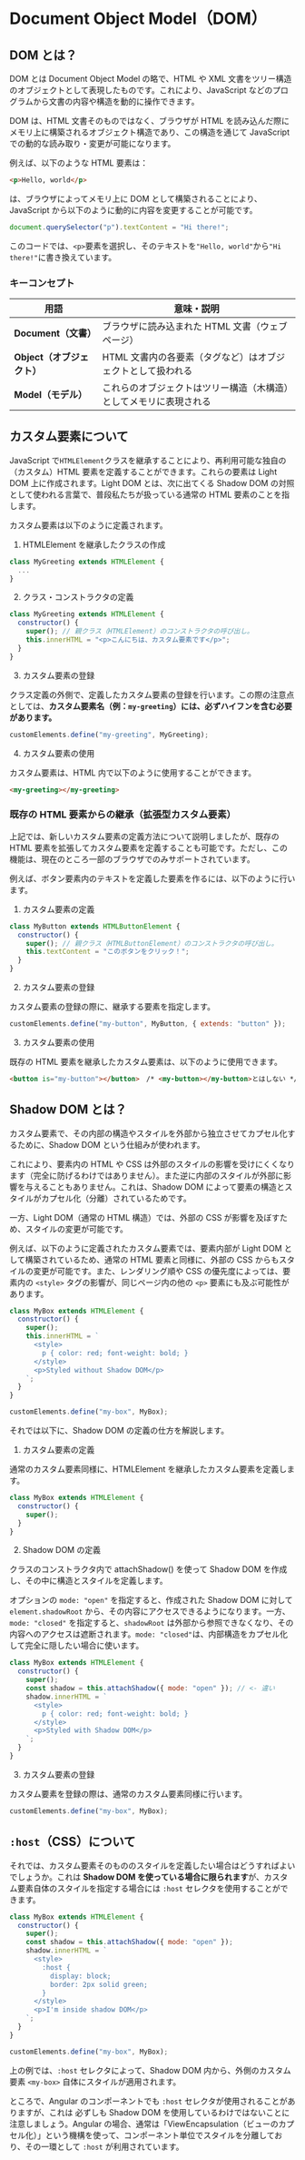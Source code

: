 # Document Object Model（DOM）

## DOM とは？

DOM とは Document Object Model の略で、HTML や XML 文書をツリー構造のオブジェクトとして表現したものです。これにより、JavaScript などのプログラムから文書の内容や構造を動的に操作できます。

DOM は、HTML 文書そのものではなく、ブラウザが HTML を読み込んだ際にメモリ上に構築されるオブジェクト構造であり、この構造を通じて JavaScript での動的な読み取り・変更が可能になります。

例えば、以下のような HTML 要素は：

```html
<p>Hello, world</p>
```

は、ブラウザによってメモリ上に DOM として構築されることにより、JavaScript から以下のように動的に内容を変更することが可能です。

```js
document.querySelector("p").textContent = "Hi there!";
```

このコードでは、`<p>`要素を選択し、そのテキストを`"Hello, world"`から`"Hi there!"`に書き換えています。

### キーコンセプト

| 用語                       | 意味・説明                                                         |
| -------------------------- | ------------------------------------------------------------------ |
| **Document（文書）**       | ブラウザに読み込まれた HTML 文書（ウェブページ）                   |
| **Object（オブジェクト）** | HTML 文書内の各要素（タグなど）はオブジェクトとして扱われる        |
| **Model（モデル）**        | これらのオブジェクトはツリー構造（木構造）としてメモリに表現される |

## カスタム要素について

JavaScript で`HTMLElement`クラスを継承することにより、再利用可能な独自の（カスタム）HTML 要素を定義することができます。これらの要素は Light DOM 上に作成されます。Light DOM とは、次に出てくる Shadow DOM の対照として使われる言葉で、普段私たちが扱っている通常の HTML 要素のことを指します。

カスタム要素は以下のように定義されます。

1. HTMLElement を継承したクラスの作成

```js
class MyGreeting extends HTMLElement {
  ...
}
```

2. クラス・コンストラクタの定義

```js
class MyGreeting extends HTMLElement {
  constructor() {
    super(); // 親クラス（HTMLElement）のコンストラクタの呼び出し。
    this.innerHTML = "<p>こんにちは、カスタム要素です</p>";
  }
}
```

3. カスタム要素の登録

クラス定義の外側で、定義したカスタム要素の登録を行います。この際の注意点としては、**カスタム要素名（例：`my-greeting`）には、必ずハイフンを含む必要があります。**

```js
customElements.define("my-greeting", MyGreeting);
```

4. カスタム要素の使用

カスタム要素は、HTML 内で以下のように使用することができます。

```html
<my-greeting></my-greeting>
```

### 既存の HTML 要素からの継承（拡張型カスタム要素）

上記では、新しいカスタム要素の定義方法について説明しましたが、既存の HTML 要素を拡張してカスタム要素を定義することも可能です。ただし、この機能は、現在のところ一部のブラウザでのみサポートされています。

例えば、ボタン要素内のテキストを定義した要素を作るには、以下のように行います。

1. カスタム要素の定義

```js
class MyButton extends HTMLButtonElement {
  constructor() {
    super(); // 親クラス（HTMLButtonElement）のコンストラクタの呼び出し。
    this.textContent = "このボタンをクリック！";
  }
}
```

2. カスタム要素の登録

カスタム要素の登録の際に、継承する要素を指定します。

```js
customElements.define("my-button", MyButton, { extends: "button" });
```

3. カスタム要素の使用

既存の HTML 要素を継承したカスタム要素は、以下のように使用できます。

```html
<button is="my-button"></button>　/* <my-button></my-button>とはしない */
```

## Shadow DOM とは？

カスタム要素で、その内部の構造やスタイルを外部から独立させてカプセル化するために、Shadow DOM という仕組みが使われます。

これにより、要素内の HTML や CSS は外部のスタイルの影響を受けにくくなります（完全に防げるわけではありません）。また逆に内部のスタイルが外部に影響を与えることもありません。これは、Shadow DOM によって要素の構造とスタイルがカプセル化（分離）されているためです。

一方、Light DOM（通常の HTML 構造）では、外部の CSS が影響を及ぼすため、スタイルの変更が可能です。

例えば、以下のように定義されたカスタム要素では、要素内部が Light DOM として構築されているため、通常の HTML 要素と同様に、外部の CSS からもスタイルの変更が可能です。また、レンダリング順や CSS の優先度によっては、要素内の `<style>` タグの影響が、同じページ内の他の `<p>` 要素にも及ぶ可能性があります。

```js
class MyBox extends HTMLElement {
  constructor() {
    super();
    this.innerHTML = `
      <style>
        p { color: red; font-weight: bold; }
      </style>
      <p>Styled without Shadow DOM</p>
    `;
  }
}

customElements.define("my-box", MyBox);
```

それでは以下に、Shadow DOM の定義の仕方を解説します。

1. カスタム要素の定義

通常のカスタム要素同様に、HTMLElement を継承したカスタム要素を定義します。

```js
class MyBox extends HTMLElement {
  constructor() {
    super();
  }
}
```

2. Shadow DOM の定義

クラスのコンストラクタ内で attachShadow() を使って Shadow DOM を作成し、その中に構造とスタイルを定義します。

オプションの `mode: "open"` を指定すると、作成された Shadow DOM に対して `element.shadowRoot` から、その内容にアクセスできるようになります。一方、`mode: "closed"` を指定すると、`shadowRoot` は外部から参照できなくなり、その内容へのアクセスは遮断されます。`mode: "closed"`は、内部構造をカプセル化して完全に隠したい場合に使います。

```js
class MyBox extends HTMLElement {
  constructor() {
    super();
    const shadow = this.attachShadow({ mode: "open" }); // <- 違い
    shadow.innerHTML = `
      <style>
        p { color: red; font-weight: bold; }
      </style>
      <p>Styled with Shadow DOM</p>
    `;
  }
}
```

3. カスタム要素の登録

カスタム要素を登録の際は、通常のカスタム要素同様に行います。

```js
customElements.define("my-box", MyBox);
```

## `:host`（CSS）について

それでは、カスタム要素そのもののスタイルを定義したい場合はどうすればよいでしょうか。これは **Shadow DOM を使っている場合に限られます**が、カスタム要素自体のスタイルを指定する場合には `:host` セレクタを使用することができます。

```js
class MyBox extends HTMLElement {
  constructor() {
    super();
    const shadow = this.attachShadow({ mode: "open" });
    shadow.innerHTML = `
      <style>
        :host {
          display: block;
          border: 2px solid green;
        }
      </style>
      <p>I'm inside shadow DOM</p>
    `;
  }
}

customElements.define("my-box", MyBox);
```

上の例では、`:host` セレクタによって、Shadow DOM 内から、外側のカスタム要素 `<my-box>` 自体にスタイルが適用されます。

ところで、Angular のコンポーネントでも `:host` セレクタが使用されることがありますが、これは 必ずしも Shadow DOM を使用しているわけではないことに注意しましょう。Angular の場合、通常は「ViewEncapsulation（ビューのカプセル化）」という機構を使って、コンポーネント単位でスタイルを分離しており、その一環として `:host` が利用されています。
